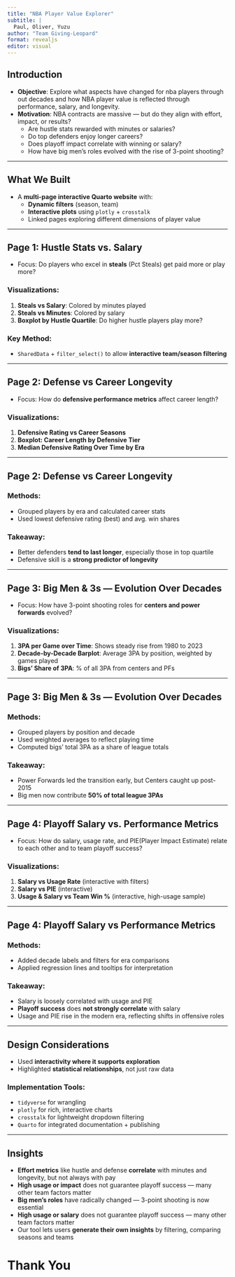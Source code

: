 ```yaml
---
title: "NBA Player Value Explorer"
subtitle: |
  Paul, Oliver, Yuzu
author: "Team Giving-Leopard"
format: revealjs
editor: visual
---
```


## Introduction

- **Objective**: Explore what aspects have changed for nba players through out decades and how NBA player value is reflected through performance, salary, and longevity.
- **Motivation**: NBA contracts are massive — but do they align with effort, impact, or results?
  - Are hustle stats rewarded with minutes or salaries?
  - Do top defenders enjoy longer careers?
  - Does playoff impact correlate with winning or salary?
  - How have big men’s roles evolved with the rise of 3-point shooting?

---

## What We Built

- A **multi-page interactive Quarto website** with:
  - **Dynamic filters** (season, team)
  - **Interactive plots** using `plotly` + `crosstalk`
  - Linked pages exploring different dimensions of player value

---

## Page 1: Hustle Stats vs. Salary

- Focus: Do players who excel in **steals** (Pct Steals) get paid more or play more?

### Visualizations:
1. **Steals vs Salary**: Colored by minutes played
2. **Steals vs Minutes**: Colored by salary
3. **Boxplot by Hustle Quartile**: Do higher hustle players play more?

### Key Method:
- `SharedData` + `filter_select()` to allow **interactive team/season filtering**

---

## Page 2: Defense vs Career Longevity

- Focus: How do **defensive performance metrics** affect career length?

### Visualizations:
1. **Defensive Rating vs Career Seasons**
2. **Boxplot: Career Length by Defensive Tier**
3. **Median Defensive Rating Over Time by Era**

---

## Page 2: Defense vs Career Longevity

### Methods:
- Grouped players by era and calculated career stats
- Used lowest defensive rating (best) and avg. win shares

### Takeaway:
- Better defenders **tend to last longer**, especially those in top quartile
- Defensive skill is a **strong predictor of longevity**

---

## Page 3: Big Men & 3s — Evolution Over Decades

- Focus: How have 3-point shooting roles for **centers and power forwards** evolved?

### Visualizations:
1. **3PA per Game over Time**: Shows steady rise from 1980 to 2023
2. **Decade-by-Decade Barplot**: Average 3PA by position, weighted by games played
3. **Bigs’ Share of 3PA**: % of all 3PA from centers and PFs

---

## Page 3: Big Men & 3s — Evolution Over Decades

### Methods:
- Grouped players by position and decade
- Used weighted averages to reflect playing time
- Computed bigs’ total 3PA as a share of league totals

### Takeaway:
- Power Forwards led the transition early, but Centers caught up post-2015
- Big men now contribute **50% of total league 3PAs**

---

## Page 4: Playoff Salary vs. Performance Metrics

- Focus: How do salary, usage rate, and PIE(Player Impact Estimate) relate to each other and to team playoff success?

### Visualizations:
1. **Salary vs Usage Rate** (interactive with filters)
2. **Salary vs PIE** (interactive)
3. **Usage & Salary vs Team Win %** (interactive, high-usage sample)

---

## Page 4: Playoff Salary vs Performance Metrics

### Methods:
- Added decade labels and filters for era comparisons
- Applied regression lines and tooltips for interpretation

### Takeaway:
- Salary is loosely correlated with usage and PIE
- **Playoff success** does **not strongly correlate** with salary 
- Usage and PIE rise in the modern era, reflecting shifts in offensive roles

---

## Design Considerations

- Used **interactivity where it supports exploration**
- Highlighted **statistical relationships**, not just raw data

### Implementation Tools:
- `tidyverse` for wrangling
- `plotly` for rich, interactive charts
- `crosstalk` for lightweight dropdown filtering
- `Quarto` for integrated documentation + publishing

---

## Insights

- **Effort metrics** like hustle and defense **correlate** with minutes and longevity, but not always with pay
- **High usage or impact** does not guarantee playoff success — many other team factors matter
- **Big men’s roles** have radically changed — 3-point shooting is now essential
- **High usage or salary** does not guarantee playoff success — many other team factors matter
- Our tool lets users **generate their own insights** by filtering, comparing seasons and teams


# Thank You